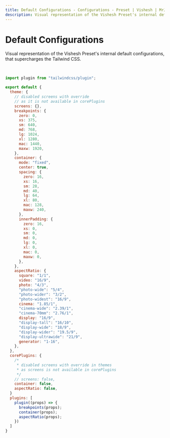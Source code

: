 ```yaml
---
title: Default Configurations - Configurations - Preset | Vishesh | MrJadeja
description: Visual representation of the Vishesh Preset's internal default configurations, that supercharges the Tailwind CSS.
---
```


# Default Configurations

Visual representation of the Vishesh Preset's internal default configurations, that supercharges the Tailwind CSS.

<br />

```js filename="vishesh-preset"
import plugin from "tailwindcss/plugin";

export default {
  theme: {
    // disabled screens with override
    // as it is not available in corePlugins
    screens: {},
    breakpoints: {
      zero: 0,
      xs: 375,
      sm: 640,
      md: 768,
      lg: 1024,
      xl: 1280,
      mac: 1440,
      maxw: 1920,
    },
    container: {
      mode: "fixed",
      center: true,
      spacing: {
        zero: 16,
        xs: 16,
        sm: 28,
        md: 40,
        lg: 64,
        xl: 80,
        mac: 128,
        maxw: 240,
      },
      innerPadding: {
        zero: 16,
        xs: 0,
        sm: 0,
        md: 0,
        lg: 0,
        xl: 0,
        mac: 0,
        maxw: 0,
      },
    },
    aspectRatio: {
      square: "1/1",
      video: "16/9",
      photo: "4/3",
      "photo-wide": "5/4",
      "photo-wider": "3/2",
      "photo-widest": "16/9",
      cinema: "1.85/1",
      "cinema-wide": "2.39/1",
      "cinema-70mm": "2.76/1",
      display: "16/9",
      "display-tall": "16/10",
      "display-wide": "18/9",
      "display-wider": "19.5/9",
      "display-ultrawide": "21/9",
      generator: "1-16",
    },
  },
  corePlugins: {
    /*
     * disabled screens with override in themes
     * as screens is not available in corePlugins
     */
    // screens: false,
    container: false,
    aspectRatio: false,
  }
  plugins: [
    plugin((props) => {
      breakpoints(props);
      container(props);
      aspectRatio(props);
    })
  ]
}
```

